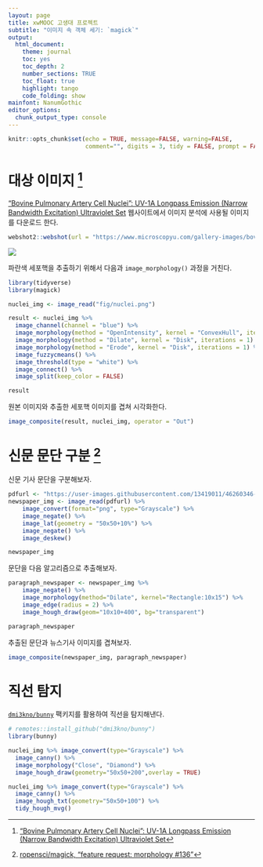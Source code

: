 ```yaml
---
layout: page
title: xwMOOC 고생대 프로젝트
subtitle: "이미지 속 객체 세기: `magick`"
output:
  html_document: 
    theme: journal
    toc: yes
    toc_depth: 2
    number_sections: TRUE
    toc_float: true
    highlight: tango
    code_folding: show
mainfont: NanumGothic
editor_options: 
  chunk_output_type: console
---
```


```r
knitr::opts_chunk$set(echo = TRUE, message=FALSE, warning=FALSE,
                      comment="", digits = 3, tidy = FALSE, prompt = FALSE, fig.align = 'center')

```

# 대상 이미지 [^download-image] {#image-download}

[^download-image]: ["Bovine Pulmonary Artery Cell Nuclei": UV-1A Longpass Emission (Narrow Bandwidth Excitation) Ultraviolet Set](https://www.microscopyu.com/gallery-images/bovine-pulmonary-artery-cell-nuclei-3)

["Bovine Pulmonary Artery Cell Nuclei": UV-1A Longpass Emission (Narrow Bandwidth Excitation) Ultraviolet Set](https://www.microscopyu.com/gallery-images/bovine-pulmonary-artery-cell-nuclei-3) 웹사이트에서 이미지 분석에 사용될 이미지를 다운로드 한다.

```r
webshot2::webshot(url = "https://www.microscopyu.com/gallery-images/bovine-pulmonary-artery-cell-nuclei-3", selector = '#contentbody > div.featuredimage > img', file = "fig/nuclei.png")
```

![](fig/nuclei.png)

파란색 세포핵을 추출하기 위해서 다음과 `image_morphology()` 과정을 거친다.

```r
library(tidyverse)
library(magick)

nuclei_img <- image_read("fig/nuclei.png")

result <- nuclei_img %>% 
  image_channel(channel = "blue") %>%
  image_morphology(method = "OpenIntensity", kernel = "ConvexHull", iterations = 10) %>%
  image_morphology(method = "Dilate", kernel = "Disk", iterations = 1) %>%
  image_morphology(method = "Erode", kernel = "Disk", iterations = 1) %>%
  image_fuzzycmeans() %>%
  image_threshold(type = "white") %>%
  image_connect() %>% 
  image_split(keep_color = FALSE)

result
```

원본 이미지와 추출한 세포핵 이미지를 겹쳐 시각화한다.

```r
image_composite(result, nuclei_img, operator = "Out")
```


# 신문 문단 구분 [^newspaper-paragraph] {#newspaper-paragraph}

[^newspaper-paragraph]: [ropensci/magick, "feature request: morphology #136"](https://github.com/ropensci/magick/issues/136)

신문 기사 문단을 구분해보자.

```r

pdfurl <- "https://user-images.githubusercontent.com/13419011/46260346-f235cd80-c4e4-11e8-801a-61865e570a69.jpeg"
newspaper_img <- image_read(pdfurl) %>% 
    image_convert(format="png", type="Grayscale") %>% 
    image_negate() %>% 
    image_lat(geometry = "50x50+10%") %>% 
    image_negate() %>% 
    image_deskew()

newspaper_img
```

문단을 다음 알고리즘으로 추출해보자.

```r
paragraph_newspaper <- newspaper_img %>%
    image_negate() %>% 
    image_morphology(method="Dilate", kernel="Rectangle:10x15") %>% 
    image_edge(radius = 2) %>% 
    image_hough_draw(geom="10x10+400", bg="transparent")

paragraph_newspaper
```

추출된 문단과 뉴스기사 이미지를 겹쳐보자.

```r
image_composite(newspaper_img, paragraph_newspaper)
```

# 직선 탐지 {#detect-lines}

[`dmi3kno/bunny`](https://github.com/dmi3kno/bunny) 팩키지를 활용하여 직선을 탐지해낸다.

```r
# remotes::install_github("dmi3kno/bunny")
library(bunny)

nuclei_img %>% image_convert(type="Grayscale") %>% 
  image_canny() %>% 
  image_morphology("Close", "Diamond") %>% 
  image_hough_draw(geometry="50x50+200",overlay = TRUE)

nuclei_img %>% image_convert(type="Grayscale") %>% 
  image_canny() %>% 
  image_hough_txt(geometry="50x50+100") %>% 
  tidy_hough_mvg()
```

